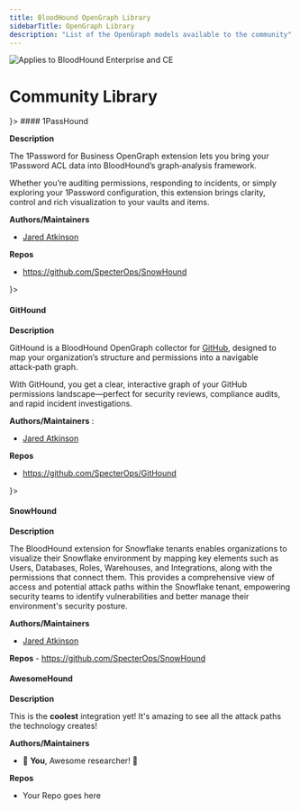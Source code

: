 ```yaml
---
title: BloodHound OpenGraph Library
sidebarTitle: OpenGraph Library
description: "List of the OpenGraph models available to the community"
---
```


<Head>
  <link
    rel="stylesheet"
    href="https://cdnjs.cloudflare.com/ajax/libs/font-awesome/6.5.2/css/all.min.css"
    integrity="sha512-S+qz6Np8nQZ8X6jz7fq/yZKejFgqRkEBlRZ3Fbn6Uu6vSjdXKffIu3kJ7M9EivL5ZK5NQUN9zMc36/IG7X1Q8A=="
    crossOrigin="anonymous"
    referrerPolicy="no-referrer"
/>
</Head>

<img noZoom src="/assets/enterprise-AND-community-edition-pill-tag.svg" alt="Applies to BloodHound Enterprise and CE"/>


# Community Library

<AccordionGroup>
<Accordion title="1Password" icon={
    <svg xmlns="http://www.w3.org/2000/svg" viewBox="0 0 171.1 186.1" width="20" height="20">
      <polygon fill="#02b36c" points="58.4 77.3 58.4 83.9 63.1 89.6 78.3 90.3 78.3 77.3 68.2 71.6 58.4 77.3" />
      <polygon fill="#02b36c" points="92.3 77.3 92.3 90.5 107.2 89.6 112.3 83.9 112.3 77.3 102.2 71.6 92.3 77.3" />
      <path
        fill="#fdfeff"
        d="M141.4 125.2l.1-.1V60.9l-17.3-9.7-13-7.3-25.6-14.3-25.2 14.3-13 7.4-3.2 1.8-12.1-7.1 4-2.3 19-10.9 30.2-17.2 30.8 17.3 19 10.7 18.4 10.3 13.7-7.9v-.1l-25.4-14.2-19-10.7L85.3 0 48.4 21.1l-19 10.9-24.4 13.9v.3l25.8 14.8v63.7l55.4 31.9 41.7-23.6 12 7.1-53.6 30.3-67.4-38.8-13.7 7.9 81 46.6 67.3-38.1 13.9-7.9v-.1l-13.8-7.8-12.2-7Zm-13.5-7.8l-41.7 23.6-41.8-24.2v-48l9.8-5.6 13-7.4 18.4-10.5 18.9 10.6 13 7.3 10.4 5.8v48.4Z"
      />
      <polygon fill="#fdfeff" points="156.6 118 171.1 125.4 171.1 60.2 156.6 68.4 156.6 118" />
      <polygon fill="#fdfeff" points="14.6 68.4 0 60.2 0 125.4 14.6 118 14.6 68.4" />
    </svg>
  }>
#### 1PassHound

**Description**

The 1Password for Business OpenGraph extension lets you bring your 1Password ACL data into BloodHound’s graph‑analysis framework. 

Whether you’re auditing permissions, responding to incidents, or simply exploring your 1Password configuration, this extension brings clarity, control and rich visualization to your vaults and items.

**Authors/Maintainers** 

- [Jared Atkinson](https://x.com/jaredcatkinson)

**Repos**

- https://github.com/SpecterOps/SnowHound

</Accordion>
<Accordion title="GitHub"
icon={
    <svg xmlns="http://www.w3.org/2000/svg" viewBox="0 0 171.1 186.1" width="20" height="20">
      <polygon fill="#02b36c" points="58.4 77.3 58.4 83.9 63.1 89.6 78.3 90.3 78.3 77.3 68.2 71.6 58.4 77.3" />
      <polygon fill="#02b36c" points="92.3 77.3 92.3 90.5 107.2 89.6 112.3 83.9 112.3 77.3 102.2 71.6 92.3 77.3" />
      <path
        fill="#fdfeff"
        d="M141.4 125.2l.1-.1V60.9l-17.3-9.7-13-7.3-25.6-14.3-25.2 14.3-13 7.4-3.2 1.8-12.1-7.1 4-2.3 19-10.9 30.2-17.2 30.8 17.3 19 10.7 18.4 10.3 13.7-7.9v-.1l-25.4-14.2-19-10.7L85.3 0 48.4 21.1l-19 10.9-24.4 13.9v.3l25.8 14.8v63.7l55.4 31.9 41.7-23.6 12 7.1-53.6 30.3-67.4-38.8-13.7 7.9 81 46.6 67.3-38.1 13.9-7.9v-.1l-13.8-7.8-12.2-7Zm-13.5-7.8l-41.7 23.6-41.8-24.2v-48l9.8-5.6 13-7.4 18.4-10.5 18.9 10.6 13 7.3 10.4 5.8v48.4Z"
      />
      <polygon fill="#fdfeff" points="156.6 118 171.1 125.4 171.1 60.2 156.6 68.4 156.6 118" />
      <polygon fill="#fdfeff" points="14.6 68.4 0 60.2 0 125.4 14.6 118 14.6 68.4" />
    </svg>
  }>

#### GitHound
**Description**

GitHound is a BloodHound OpenGraph collector for [GitHub](https://github.com), designed to map your organization’s structure and permissions into a navigable attack‑path graph. 

With GitHound, you get a clear, interactive graph of your GitHub permissions landscape—perfect for security reviews, compliance audits, and rapid incident investigations.

**Authors/Maintainers** : 
- [Jared Atkinson](https://x.com/jaredcatkinson)

**Repos**
- https://github.com/SpecterOps/GitHound

</Accordion>
<Accordion title="Snowflake"
icon={
    <svg xmlns="http://www.w3.org/2000/svg" viewBox="0 0 171.1 186.1" width="20" height="20">
      <polygon fill="#02b36c" points="58.4 77.3 58.4 83.9 63.1 89.6 78.3 90.3 78.3 77.3 68.2 71.6 58.4 77.3" />
      <polygon fill="#02b36c" points="92.3 77.3 92.3 90.5 107.2 89.6 112.3 83.9 112.3 77.3 102.2 71.6 92.3 77.3" />
      <path
        fill="#fdfeff"
        d="M141.4 125.2l.1-.1V60.9l-17.3-9.7-13-7.3-25.6-14.3-25.2 14.3-13 7.4-3.2 1.8-12.1-7.1 4-2.3 19-10.9 30.2-17.2 30.8 17.3 19 10.7 18.4 10.3 13.7-7.9v-.1l-25.4-14.2-19-10.7L85.3 0 48.4 21.1l-19 10.9-24.4 13.9v.3l25.8 14.8v63.7l55.4 31.9 41.7-23.6 12 7.1-53.6 30.3-67.4-38.8-13.7 7.9 81 46.6 67.3-38.1 13.9-7.9v-.1l-13.8-7.8-12.2-7Zm-13.5-7.8l-41.7 23.6-41.8-24.2v-48l9.8-5.6 13-7.4 18.4-10.5 18.9 10.6 13 7.3 10.4 5.8v48.4Z"
      />
      <polygon fill="#fdfeff" points="156.6 118 171.1 125.4 171.1 60.2 156.6 68.4 156.6 118" />
      <polygon fill="#fdfeff" points="14.6 68.4 0 60.2 0 125.4 14.6 118 14.6 68.4" />
    </svg>
  }>

#### SnowHound

**Description** 

The BloodHound extension for Snowflake tenants enables organizations to visualize their Snowflake environment by mapping key elements such as Users, Databases, Roles, Warehouses, and Integrations, along with the permissions that connect them. This provides a comprehensive view of access and potential attack paths within the Snowflake tenant, empowering security teams to identify vulnerabilities and better manage their environment's security posture.

**Authors/Maintainers**
- [Jared Atkinson](https://x.com/jaredcatkinson)

**Repos**
    - https://github.com/SpecterOps/SnowHound
</Accordion>
<Accordion title="Mystery" icon="people-group">

#### AwesomeHound

**Description**

This is the **coolest** integration yet! It's amazing to see all the attack paths the technology creates!

**Authors/Maintainers**
- 🫵 **You**, Awesome researcher! 🫵

**Repos**
- Your Repo goes here

</Accordion>
</AccordionGroup>
